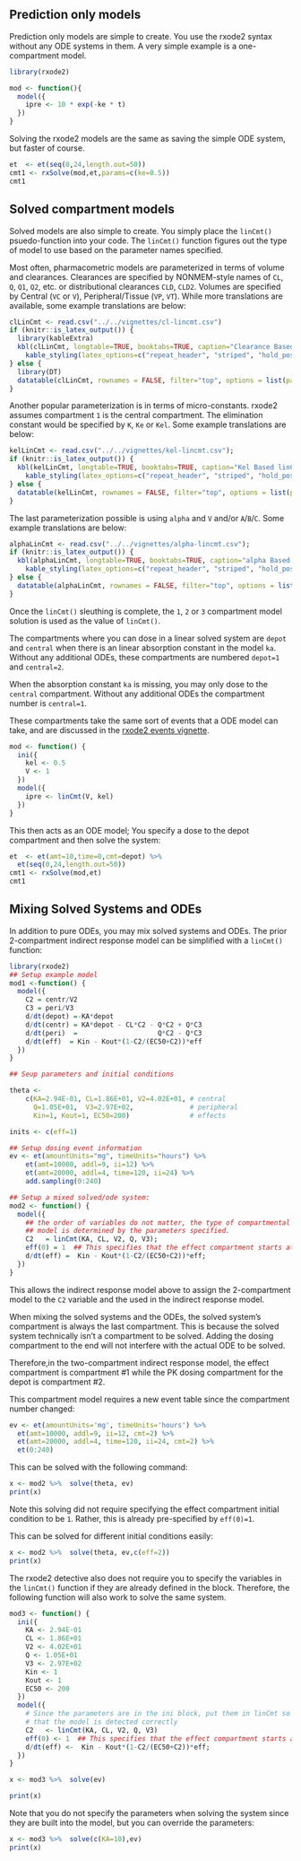 ## Prediction only models

Prediction only models are simple to create.  You use the rxode2 syntax
without any ODE systems in them.  A very simple example is a one-compartment model.

```r
library(rxode2)

mod <- function(){
  model({
    ipre <- 10 * exp(-ke * t)
  })
}
```

Solving the rxode2 models are the same as saving the simple ODE system, but faster of course.

```r
et  <- et(seq(0,24,length.out=50))
cmt1 <- rxSolve(mod,et,params=c(ke=0.5))
cmt1
```

## Solved compartment models

Solved models are also simple to create. You simply place the
`linCmt()` psuedo-function into your code.  The `linCmt()` function
figures out the type of model to use based on the parameter names
specified.

Most often, pharmacometric models are parameterized in terms of volume
and clearances. Clearances are specified by NONMEM-style names of
`CL`, `Q`, `Q1`, `Q2`, etc. or distributional clearances `CLD`,
`CLD2`. Volumes are specified by Central (`VC` or `V`),
Peripheral/Tissue (`VP`, `VT`).  While more translations are
available, some example translations are below:

```r
clLinCmt <- read.csv("../../vignettes/cl-lincmt.csv")
if (knitr::is_latex_output()) {
  library(kableExtra)
  kbl(clLinCmt, longtable=TRUE, booktabs=TRUE, caption="Clearance Based linCmt() parameterizations") %>%
    kable_styling(latex_options=c("repeat_header", "striped", "hold_position"))
} else {
  library(DT)
  datatable(clLinCmt, rownames = FALSE, filter="top", options = list(pageLength = 5, scrollX=T) )
}
```

Another popular parameterization is in terms of micro-constants. rxode2
assumes compartment `1` is the central compartment.  The elimination
constant would be specified by `K`, `Ke` or `Kel`. Some example translations are below:

```r
kelLinCmt <- read.csv("../../vignettes/kel-lincmt.csv");
if (knitr::is_latex_output()) {
  kbl(kelLinCmt, longtable=TRUE, booktabs=TRUE, caption="Kel Based linCmt() parameterizations") %>%
    kable_styling(latex_options=c("repeat_header", "striped", "hold_position"))
} else {
  datatable(kelLinCmt, rownames = FALSE, filter="top", options = list(pageLength = 5, scrollX=T) )
}
```

The last parameterization possible is using `alpha` and `V` and/or
`A`/`B`/`C`. Some example translations are below:

```r
alphaLinCmt <- read.csv("../../vignettes/alpha-lincmt.csv");
if (knitr::is_latex_output()) {
  kbl(alphaLinCmt, longtable=TRUE, booktabs=TRUE, caption="alpha Based linCmt() parameterizations") %>%
    kable_styling(latex_options=c("repeat_header", "striped", "hold_position"))
} else {
  datatable(alphaLinCmt, rownames = FALSE, filter="top", options = list(pageLength = 5, scrollX=T) )
}
```


Once the `linCmt()` sleuthing is complete, the `1`, `2` or `3`
compartment model solution is used as the value of `linCmt()`.

The compartments where you can dose in a linear solved system are
`depot` and `central` when there is an linear absorption constant in
the model `ka`.  Without any additional ODEs, these compartments are
numbered `depot=1` and `central=2`.

When the absorption constant `ka` is missing, you may only dose to the
`central` compartment.  Without any additional ODEs the compartment
number is `central=1`.

These compartments take the same sort of events that a ODE model can
take, and are discussed in the [rxode2 events
vignette](rxode2-events.html). 

```r
mod <- function() {
  ini({
    kel <- 0.5
    V <- 1
  })
  model({
    ipre <- linCmt(V, kel)
  })
}
```

This then acts as an ODE model; You specify a dose to the depot
compartment and then solve the system:

```r
et  <- et(amt=10,time=0,cmt=depot) %>%
  et(seq(0,24,length.out=50))
cmt1 <- rxSolve(mod,et)
cmt1
```



## Mixing Solved Systems and ODEs

In addition to pure ODEs, you may mix solved systems and ODEs.  The
prior 2-compartment indirect response model can be simplified with a
`linCmt()` function:

```r
library(rxode2)
## Setup example model
mod1 <-function() {
  model({
    C2 = centr/V2
    C3 = peri/V3
    d/dt(depot) =-KA*depot
    d/dt(centr) = KA*depot - CL*C2 - Q*C2 + Q*C3
    d/dt(peri)  =                    Q*C2 - Q*C3
    d/dt(eff)  = Kin - Kout*(1-C2/(EC50+C2))*eff
  })
}

## Seup parameters and initial conditions

theta <-
    c(KA=2.94E-01, CL=1.86E+01, V2=4.02E+01, # central
      Q=1.05E+01,  V3=2.97E+02,              # peripheral
      Kin=1, Kout=1, EC50=200)               # effects

inits <- c(eff=1)

## Setup dosing event information
ev <- et(amountUnits="mg", timeUnits="hours") %>%
    et(amt=10000, addl=9, ii=12) %>%
    et(amt=20000, addl=4, time=120, ii=24) %>%
    add.sampling(0:240)

## Setup a mixed solved/ode system:
mod2 <- function() {
  model({
    ## the order of variables do not matter, the type of compartmental
    ## model is determined by the parameters specified.
    C2   = linCmt(KA, CL, V2, Q, V3);
    eff(0) = 1  ## This specifies that the effect compartment starts at 1.
    d/dt(eff) =  Kin - Kout*(1-C2/(EC50+C2))*eff;
  })
}
```


This allows the indirect response model above to assign the
2-compartment model to the `C2` variable and the used in the indirect
response model.

When mixing the solved systems and the ODEs, the solved system's
compartment is always the last compartment.  This is because the
solved system technically isn't a compartment to be solved.  Adding
the dosing compartment to the end will not interfere with the actual
ODE to be solved.

Therefore,in the two-compartment indirect response model, the effect
compartment is compartment #1 while the PK dosing compartment for the
depot is compartment #2.

This compartment model requires a new event table since the
compartment number changed:

```r
ev <- et(amountUnits='mg', timeUnits='hours') %>%
  et(amt=10000, addl=9, ii=12, cmt=2) %>%
  et(amt=20000, addl=4, time=120, ii=24, cmt=2) %>%
  et(0:240)
```

This can be solved with the following command:

```r
x <- mod2 %>%  solve(theta, ev)
print(x)
```

Note this solving did not require specifying the effect compartment
initial condition to be `1`.  Rather, this is already pre-specified by
`eff(0)=1`.

This can be solved for different initial conditions easily:

```r
x <- mod2 %>%  solve(theta, ev,c(eff=2))
print(x)
```

The rxode2 detective also does not require you to specify the variables
in the `linCmt()` function if they are already defined in the block.
Therefore, the following function will also work to solve the same
system.


```r
mod3 <- function() {
  ini({
    KA <- 2.94E-01
    CL <- 1.86E+01
    V2 <- 4.02E+01
    Q <- 1.05E+01
    V3 <- 2.97E+02
    Kin <- 1
    Kout <- 1
    EC50 <- 200
  })
  model({
    # Since the parameters are in the ini block, put them in linCmt so
    # that the model is detected correctly
    C2   <- linCmt(KA, CL, V2, Q, V3)
    eff(0) <- 1  ## This specifies that the effect compartment starts at 1.
    d/dt(eff) <-  Kin - Kout*(1-C2/(EC50+C2))*eff;
  })
}

x <- mod3 %>%  solve(ev)

print(x)
```

Note that you do not specify the parameters when solving the system
since they are built into the model, but you can override the parameters:

```r
x <- mod3 %>%  solve(c(KA=10),ev)
print(x)
```
